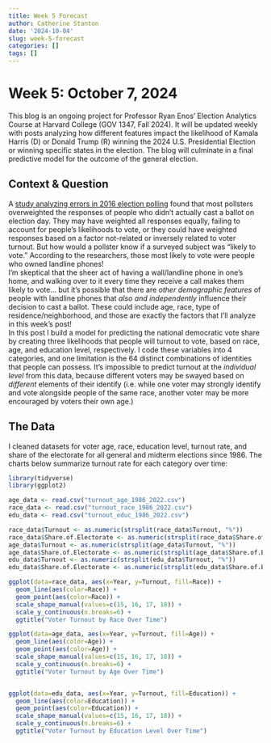 ```yaml
---
title: Week 5 Forecast
author: Catherine Stanton
date: '2024-10-04'
slug: week-5-forecast
categories: []
tags: []
---
```


<h1>Week 5: October 7, 2024</h1>  
This blog is an ongoing project for Professor Ryan Enos' Election Analytics Course at Harvard College (GOV 1347, Fall 2024). It will be updated weekly with posts analyzing how different features impact the likelihood of Kamala Harris (D) or Donald Trump (R) winning the 2024 U.S. Presidential Election or winning specific states in the election. The blog will culminate in a final predictive model for the outcome of the general election.

<h2>Context & Question</h2>
A [study analyzing errors in 2016 election polling](https://digitalcommons.unl.edu/sociologyfacpub/543/) found that most pollsters overweighted the responses of people who didn't actually cast a ballot on election day. They may have weighted all responses equally, failing to account for people's likelihoods to vote, or they could have weighted responses based on a factor not-related or inversely related to voter turnout. But how would a pollster know if a surveyed subject was "likely to vote." According to the researchers, those most likely to vote were people who owned landline phones!  
I'm skeptical that the sheer act of having a wall/landline phone in one's home, and walking over to it every time they receive a call makes them likely to vote... but it's possible that there are *other demographic features* of people with landline phones that *also and independently* influence their decision to cast a ballot. These could include age, race, type of residence/neighborhood, and those are exactly the factors that I'll analyze in this week's post!  
In this post I build a model for predicting the national democratic vote share by creating three likelihoods that people will turnout to vote, based on race, age, and education level, respectively. I code these variables into 4 categories, and one limitation is the 64 distinct combinations of identities that people can possess. It's impossible to predict turnout at the *individual level* from this data, because different voters may be swayed based on *different* elements of their identify (i.e. while one voter may strongly identify and vote alongside people of the same race, another voter may be more encouraged by voters their own age.)

<h2>The Data</h2>
I cleaned datasets for voter age, race, education level, turnout rate, and share of the electorate for all general and midterm elections since 1986. The charts below summarize turnout rate for each category over time:

```r
library(tidyverse)
library(ggplot2)

age_data <- read.csv("turnout_age_1986_2022.csv")
race_data <- read.csv("turnout_race_1986_2022.csv")
edu_data <- read.csv("turnout_educ_1986_2022.csv")

race_data$Turnout <- as.numeric(strsplit(race_data$Turnout, "%"))
race_data$Share.of.Electorate <- as.numeric(strsplit(race_data$Share.of.Electorate, "%"))
age_data$Turnout <- as.numeric(strsplit(age_data$Turnout, "%"))
age_data$Share.of.Electorate <- as.numeric(strsplit(age_data$Share.of.Electorate, "%"))
edu_data$Turnout <- as.numeric(strsplit(edu_data$Turnout, "%"))
edu_data$Share.of.Electorate <- as.numeric(strsplit(edu_data$Share.of.Electorate, "%"))
```

```r
ggplot(data=race_data, aes(x=Year, y=Turnout, fill=Race)) +
  geom_line(aes(color=Race)) +
  geom_point(aes(color=Race)) +
  scale_shape_manual(values=c(15, 16, 17, 18)) +
  scale_y_continuous(n.breaks=6) + 
  ggtitle("Voter Turnout by Race Over Time")

ggplot(data=age_data, aes(x=Year, y=Turnout, fill=Age)) +
  geom_line(aes(color=Age)) +
  geom_point(aes(color=Age)) +
  scale_shape_manual(values=c(15, 16, 17, 18)) +
  scale_y_continuous(n.breaks=6) +
  ggtitle("Voter Turnout by Age Over Time")


ggplot(data=edu_data, aes(x=Year, y=Turnout, fill=Education)) +
  geom_line(aes(color=Education)) +
  geom_point(aes(color=Education)) +
  scale_shape_manual(values=c(15, 16, 17, 18)) +
  scale_y_continuous(n.breaks=6) +
  ggtitle("Voter Turnout by Education Level Over Time")
```

